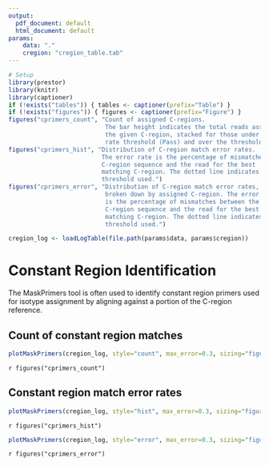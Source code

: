 ```yaml
---
output:
  pdf_document: default
  html_document: default
params:
    data: "."
    cregion: "cregion_table.tab"
---
```


```r
# Setup
library(prestor)
library(knitr)
library(captioner)
if (!exists("tables")) { tables <- captioner(prefix="Table") }
if (!exists("figures")) { figures <- captioner(prefix="Figure") }
figures("cprimers_count", "Count of assigned C-regions. 
                           The bar height indicates the total reads assigned to 
                           the given C-region, stacked for those under the error 
                           rate threshold (Pass) and over the threshold (Fail).")
figures("cprimers_hist", "Distribution of C-region match error rates. 
                          The error rate is the percentage of mismatches between the 
                          C-region sequence and the read for the best 
                          matching C-region. The dotted line indicates the error
                          threshold used.")
figures("cprimers_error", "Distribution of C-region match error rates, 
                           broken down by assigned C-region. The error rate
                           is the percentage of mismatches between the 
                           C-region sequence and the read for the best 
                           matching C-region. The dotted line indicates the error
                           threshold used.")
```

```r
cregion_log <- loadLogTable(file.path(params$data, params$cregion))
```

# Constant Region Identification

The MaskPrimers tool is often used to identify constant region primers
used for isotype assignment by aligning against a portion of the C-region 
reference.

## Count of constant region matches

```r
plotMaskPrimers(cregion_log, style="count", max_error=0.3, sizing="figure")
```

`r figures("cprimers_count")`

## Constant region match error rates

```r
plotMaskPrimers(cregion_log, style="hist", max_error=0.3, sizing="figure")
```

`r figures("cprimers_hist")`

```r
plotMaskPrimers(cregion_log, style="error", max_error=0.3, sizing="figure")
```

`r figures("cprimers_error")`
